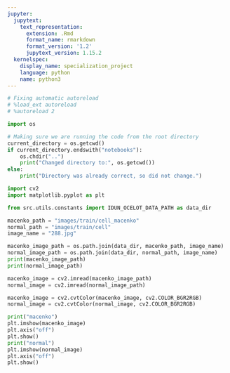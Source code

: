 ```yaml
---
jupyter:
  jupytext:
    text_representation:
      extension: .Rmd
      format_name: rmarkdown
      format_version: '1.2'
      jupytext_version: 1.15.2
  kernelspec:
    display_name: specialization_project
    language: python
    name: python3
---
```


```python
# Fixing automatic autoreload
# %load_ext autoreload
# %autoreload 2
```

```python
import os 

# Making sure we are running the code from the root directory
current_directory = os.getcwd()
if current_directory.endswith("notebooks"):
    os.chdir("..")
    print("Changed directory to:", os.getcwd())
else:
    print("Directory was already correct, so did not change.")
```

```python
import cv2
import matplotlib.pyplot as plt

from src.utils.constants import IDUN_OCELOT_DATA_PATH as data_dir
```

```python
macenko_path = "images/train/cell_macenko"
normal_path = "images/train/cell"
image_name = "288.jpg"

macenko_image_path = os.path.join(data_dir, macenko_path, image_name)
normal_image_path = os.path.join(data_dir, normal_path, image_name)
print(macenko_image_path)
print(normal_image_path)
```

```python
macenko_image = cv2.imread(macenko_image_path)
normal_image = cv2.imread(normal_image_path)

macenko_image = cv2.cvtColor(macenko_image, cv2.COLOR_BGR2RGB)
normal_image = cv2.cvtColor(normal_image, cv2.COLOR_BGR2RGB)
```

```python
print("macenko")
plt.imshow(macenko_image)
plt.axis("off")
plt.show()
print("normal")
plt.imshow(normal_image)
plt.axis("off")
plt.show()
```

